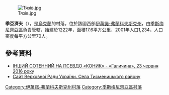 [[Image:Тязів.jpg|right]]

'''季亞濟夫'''（{{lang-uk|Тязів}}），是[[烏克蘭|烏克蘭]]的村落，位於該國西部[[伊萬諾-弗蘭科夫斯克州|伊萬諾-弗蘭科夫斯克州]]，由[[季斯梅尼齊亞區|季斯梅尼齊亞區]]負責管轄，始建於1222年，面積17.6平方公里，2001年人口1,234，人口密度每平方公里70人。

{{coord|49|0|59|N|24|42|2|E|scale:30000|display=title}}

==參考資料==
*[http://www.galychyna.if.ua/publication/ukrainism/inshii-sotennii-na-psevdo-konik/ ІНШИЙ СОТЕННИЙ НА ПСЕВДО «КОНИК» - «Галичина», 23 червня 2016 року]{{Wayback|url=http://www.galychyna.if.ua/publication/ukrainism/inshii-sotennii-na-psevdo-konik/ |date=20160813084030 }}
* [https://archive.is/20121205045846/w1.c1.rada.gov.ua/pls/z7502/A004SIL?rdat1=11.08.2012&rf7571=14246 Сайт Верховної Ради України. Села Тисменицького району]

{{DEFAULTSORT:Тязів}}
[[Category:伊萬諾-弗蘭科夫斯克州村落|Category:伊萬諾-弗蘭科夫斯克州村落]]
[[Category:季斯梅尼齊亞區村落|Category:季斯梅尼齊亞區村落]]


{{IvanoFrankivsk-geo-stub}}